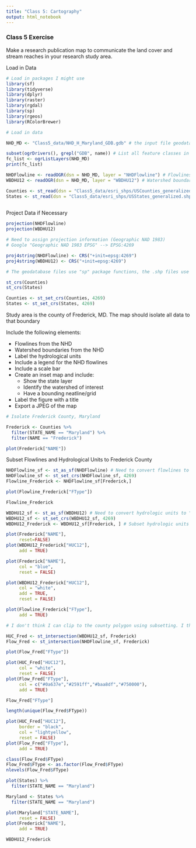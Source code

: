 ```yaml
---
title: "Class 5: Cartography"
output: html_notebook
---
```


### Class 5 Exercise
Make a research publication map to communicate the land cover and stream reaches in your research study area.

Load in Data
```r
# Load in packages I might use
library(sf)
library(tidyverse)
library(dplyr)
library(raster)
library(rgdal)
library(sp)
library(rgeos)
library(RColorBrewer)

# Load in data

NHD_MD <- "Class5_data/NHD_H_Maryland_GDB.gdb" # the input file geodatabase

subset(ogrDrivers(), grepl("GDB", name)) # List all feature classes in a file geodatabse
fc_list <- ogrListLayers(NHD_MD)
print(fc_list) 

NHDFlowline <- readOGR(dsn = NHD_MD, layer = "NHDFlowline") # Flowlines from the National Hydrography Dataset
WBDHU12 <- readOGR(dsn = NHD_MD, layer = "WBDHU12") # Watershed boundaries from the National Hydrography Dataset

Counties <- st_read(dsn = "Class5_data/esri_shps/USCounties_generalized.shp") # Delineates general boundaries of US counties
States <- st_read(dsn = "Class5_data/esri_shps/USStates_generalized.shp") # Delinieates general boundaries of US states
        
```

Project Data if Necessary

```r

projection(NHDFlowline) 
projection(WBDHU12)

# Need to assign projection information (Geographic NAD 1983)
# Google "Geographic NAD 1983 EPSG" --> EPSG:4269

proj4string(NHDFlowline) <- CRS("+init=epsg:4269")
proj4string(WBDHU12) <- CRS("+init=epsg:4269")

# The geodatabase files use "sp" package functions, the .shp files use "sf" package functions

st_crs(Counties)
st_crs(States)

Counties <- st_set_crs(Counties, 4269)
States <- st_set_crs(States, 4269)

```

Study area is the county of Frederick, MD. The map should isolate all data to that boundary

Include the following elements:

- Flowlines from the NHD
- Watershed boundaries from the NHD
- Label the hydrological units
- Include a legend for the NHD flowlines
- Include a scale bar
- Create an inset map and include:
  - Show the state layer
  - Identify the watershed of interest
  - Have a bounding neatline/grid
- Label the figure with a title
- Export a JPEG of the map

```r
# Isolate Frederick County, Maryland

Frederick <- Counties %>%
  filter(STATE_NAME == "Maryland") %>%
  filter(NAME == "Frederick")

plot(Frederick["NAME"])

```

Subset Flowlines and Hydrological Units to Frederick County

```r

NHDFlowline_sf <- st_as_sf(NHDFlowline) # Need to convert flowlines to "sf" object so we can subset
NHDFlowline_sf <- st_set_crs(NHDFlowline_sf, 4269)
Flowline_Frederick <- NHDFlowline_sf[Frederick,]

plot(Flowline_Frederick["FType"])

Flowline_Frederick
```

```r

WBDHU12_sf <- st_as_sf(WBDHU12) # Need to convert hydrologic units to "sf" so we can subset
WBDHU12_sf <- st_set_crs(WBDHU12_sf, 4269)
WBDHU12_Frederick <- WBDHU12_sf[Frederick, ] # Subset hydrologic units to Frederick County

```

```r
plot(Frederick["NAME"],
     reset=FALSE)
plot(WBDHU12_Frederick["HUC12"],
     add = TRUE)
```



```r

plot(Frederick["NAME"],
     col = "blue",
     reset = FALSE)

plot(WBDHU12_Frederick["HUC12"],
     col = "white",
     add = TRUE,
     reset = FALSE)

plot(Flowline_Frederick["FType"],
     add = TRUE)

# I don't think I can clip to the county polygon using subsetting. I think I need to spatial join
```


```r
HUC_Fred <- st_intersection(WBDHU12_sf, Frederick)
Flow_Fred <- st_intersection(NHDFlowline_sf, Frederick)

plot(Flow_Fred["FType"])

plot(HUC_Fred["HUC12"],
     col = "white",
     reset = FALSE)
plot(Flow_Fred["FType"],
     col = c("#0a637e","#2591ff","#baa8df","#750000"),
     add = TRUE)

Flow_Fred["FType"]

length(unique(Flow_Fred$FType))
```


```r

plot(HUC_Fred["HUC12"],
     border = "black",
     col = "lightyellow",
     reset = FALSE)
plot(Flow_Fred["FType"],
     add = TRUE)
```



```r
class(Flow_Fred$FType)
Flow_Fred$FType <- as.factor(Flow_Fred$FType)
nlevels(Flow_Fred$FType)
```

```r
plot(States) %>%
  filter(STATE_NAME == "Maryland")

Maryland <- States %>%
  filter(STATE_NAME == "Maryland")

plot(Maryland["STATE_NAME"],
     reset = FALSE)
plot(Frederick["NAME"],
     add = TRUE)
```

```r
WBDHU12_Frederick
```







